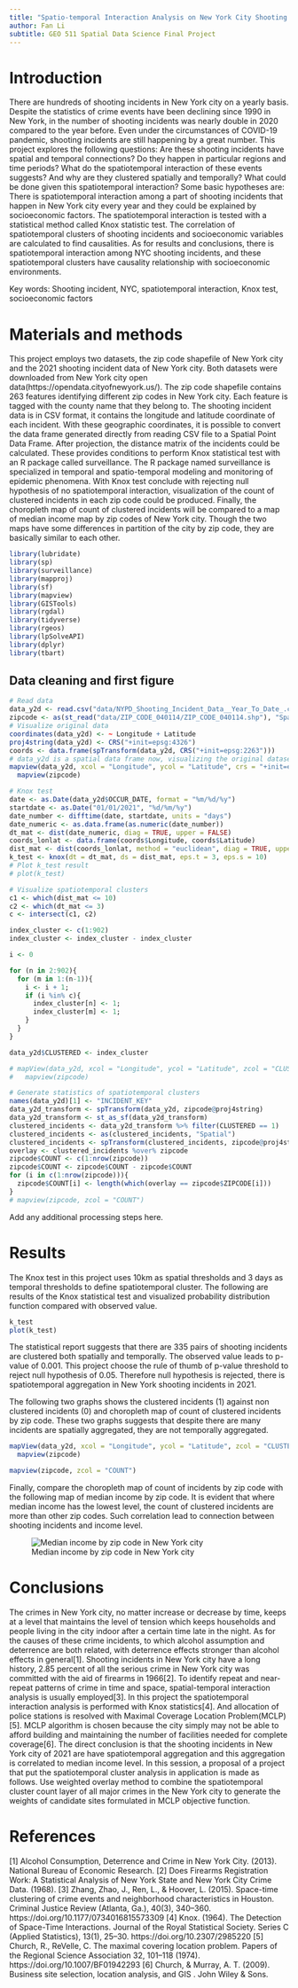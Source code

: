 ```yaml
---
title: "Spatio-temporal Interaction Analysis on New York City Shooting Incidents"
author: Fan Li
subtitle: GEO 511 Spatial Data Science Final Project
---
```


# Introduction

There are hundreds of shooting incidents in New York city on a yearly basis. Despite the statistics of crime events have been declining since 1990 in New York, in the number of shooting incidents was nearly double in 2020 compared to the year before. Even under the circumstances of COVID-19 pandemic, shooting incidents are still happening by a great number. This project explores the following questions: Are these shooting incidents have spatial and temporal connections? Do they happen in particular regions and time periods? What do the spatiotemporal interaction of these events suggests? And why are they clustered spatially and temporally? What could be done given this spatiotemporal interaction? Some basic hypotheses are: There is spatiotemporal interaction among a part of shooting incidents that happen in New York city every year and they could be explained by socioeconomic factors. The spatiotemporal interaction is tested with a statistical method called Knox statistic test. The correlation of spatiotemporal clusters of shooting incidents and socioeconomic variables are calculated to find causalities. As for results and conclusions, there is spatiotemporal interaction among NYC shooting incidents, and these spatiotemporal clusters have causality relationship with socioeconomic environments. 

Key words: Shooting incident, NYC, spatiotemporal interaction, Knox test, socioeconomic factors

# Materials and methods

This project employs two datasets, the zip code shapefile of New York city and the 2021 shooting incident data of New York city. Both datasets were downloaded from New York city open data(https://opendata.cityofnewyork.us/). The zip code shapefile contains 263 features identifying different zip codes in New York city. Each feature is tagged with the county name that they belong to. The shooting incident data is in CSV format, it contains the longitude and latitude coordinate of each incident. With these geographic coordinates, it is possible to convert the data frame generated directly from reading CSV file to a Spatial Point Data Frame. After projection, the distance matrix of the incidents could be calculated. These provides conditions to perform Knox statistical test with an R package called surveillance. The R package named surveillance is specialized in temporal and spatio-temporal modeling and monitoring of epidemic phenomena. With Knox test conclude with rejecting null hypothesis of no spatiotemporal interaction, visualization of the count of clustered incidents in each zip code could be produced. Finally, the choropleth map of count of clustered incidents will be compared to a map of median income map by zip codes of New York city. Though the two maps have some differences in partition of the city by zip code, they are basically similar to each other. 

```r
library(lubridate)
library(sp)
library(surveillance)
library(mapproj)
library(sf)
library(mapview)
library(GISTools)
library(rgdal)
library(tidyverse)
library(rgeos)
library(lpSolveAPI)
library(dplyr)
library(tbart)
```

## Data cleaning and first figure
```r
# Read data
data_y2d <- read.csv("data/NYPD_Shooting_Incident_Data__Year_To_Date_.csv")
zipcode <- as(st_read("data/ZIP_CODE_040114/ZIP_CODE_040114.shp"), "Spatial")
# Visualize original data
coordinates(data_y2d) <- ~ Longitude + Latitude
proj4string(data_y2d) <- CRS("+init=epsg:4326")
coords <- data.frame(spTransform(data_y2d, CRS("+init=epsg:2263")))
# data_y2d is a spatial data frame now, visualizing the original datasets is possible
mapview(data_y2d, xcol = "Longitude", ycol = "Latitude", crs = "+init=epsg:2263") +
  mapview(zipcode)
```

```r
# Knox test
date <- as.Date(data_y2d$OCCUR_DATE, format = "%m/%d/%y")
startdate <- as.Date("01/01/2021", "%d/%m/%y")
date_number <- difftime(date, startdate, units = "days")
date_numeric <- as.data.frame(as.numeric(date_number))
dt_mat <- dist(date_numeric, diag = TRUE, upper = FALSE)
coords_lonlat <- data.frame(coords$Longitude, coords$Latitude)
dist_mat <- dist(coords_lonlat, method = "euclidean", diag = TRUE, upper = FALSE)
k_test <- knox(dt = dt_mat, ds = dist_mat, eps.t = 3, eps.s = 10)
# Plot k_test result
# plot(k_test)
```

```r
# Visualize spatiotemporal clusters
c1 <- which(dist_mat <= 10)
c2 <- which(dt_mat <= 3)
c <- intersect(c1, c2)

index_cluster <- c(1:902)
index_cluster <- index_cluster - index_cluster

i <- 0

for (n in 2:902){
  for (m in 1:(n-1)){
    i <- i + 1;
    if (i %in% c){
      index_cluster[n] <- 1;
      index_cluster[m] <- 1;
    }
  }
}

data_y2d$CLUSTERED <- index_cluster

# mapView(data_y2d, xcol = "Longitude", ycol = "Latitude", zcol = "CLUSTERED", crs = "+init=epsg:2263") + 
#   mapview(zipcode)
```

```r
# Generate statistics of spatiotemporal clusters
names(data_y2d)[1] <- "INCIDENT_KEY"
data_y2d_transform <- spTransform(data_y2d, zipcode@proj4string)
data_y2d_transform <- st_as_sf(data_y2d_transform)
clustered_incidents <- data_y2d_transform %>% filter(CLUSTERED == 1)
clustered_incidents <- as(clustered_incidents, "Spatial")
clustered_incidents <- spTransform(clustered_incidents, zipcode@proj4string)
overlay <- clustered_incidents %over% zipcode
zipcode$COUNT <- c(1:nrow(zipcode))
zipcode$COUNT <- zipcode$COUNT - zipcode$COUNT
for (i in c(1:nrow(zipcode))){
  zipcode$COUNT[i] <- length(which(overlay == zipcode$ZIPCODE[i]))
}
# mapview(zipcode, zcol = "COUNT")
```

Add any additional processing steps here.

# Results

The Knox test in this project uses 10km as spatial thresholds and 3 days as temporal thresholds to define spatiotemporal cluster. The following are results of the Knox statistical test and visualized probability distribution function compared with observed value. 

```r
k_test
plot(k_test)
```

The statistical report suggests that there are 335 pairs of shooting incidents are clustered both spatially and temporally. The observed value leads to p-value of 0.001. This project choose the rule of thumb of p-value threshold to reject null hypothesis of 0.05. Therefore null hypothesis is rejected, there is spatiotemporal aggregation in New York shooting incidents in 2021. 

The following two graphs shows the clustered incidents (1) against non clustered incidents (0) and choropleth map of count of clustered incidents by zip code. These two graphs suggests that despite there are many incidents are spatially aggregated, they are not temporally aggregated. 

```r
mapView(data_y2d, xcol = "Longitude", ycol = "Latitude", zcol = "CLUSTERED", crs = "+init=epsg:2263") + 
  mapview(zipcode)
```

```r
mapview(zipcode, zcol = "COUNT")
```
Finally, compare the choropleth map of count of incidents by zip code with the following map of median income by zip code. It is evident that where median income has the lowest level, the count of clustered incidents are more than other zip codes. Such correlation lead to connection between shooting incidents and income level. 

![Median income by zip code in New York city](img/medincome.png)

# Conclusions
The crimes in New York city, no matter increase or decrease by time, keeps at a level that maintains the level of tension which keeps households and people living in the city indoor after a certain time late in the night. As for the causes of these crime incidents, to which alcohol assumption and deterrence are both related, with deterrence effects stronger than alcohol effects in general[1]. Shooting incidents in New York city have a long history, 2.85 percent of all the serious crime in New York city was committed with the aid of firearms in 1966[2]. To identify repeat and near-repeat patterns of crime in time and space, spatial-temporal interaction analysis is usually employed[3]. 
In this project the spatiotemporal interaction analysis is performed with Knox statistics[4]. And allocation of police stations is resolved with Maximal Coverage Location Problem(MCLP)[5]. MCLP algorithm is chosen because the city simply may not be able to afford building and maintaining the number of facilities needed for complete coverage[6]. 
The direct conclusion is that the shooting incidents in New York city of 2021 are have spatiotemporal aggregation and this aggregation is correlated to median income level. 
In this session, a proposal of a project that put the spatiotemporal cluster analysis in application is made as follows. Use weighted overlay method to combine the spatiotemporal cluster count layer of all major crimes in the New York city to generate the weights of candidate sites formulated in MCLP objective function. 

# References
[1]  Alcohol Consumption, Deterrence and Crime in New York City. (2013). National Bureau of Economic Research.
[2]  Does Firearms Registration Work: A Statistical Analysis of New York State and New York City Crime Data. (1968).
[3]   Zhang, Zhao, J., Ren, L., & Hoover, L. (2015). Space-time clustering of crime events and neighborhood characteristics in Houston. Criminal Justice Review (Atlanta, Ga.), 40(3), 340–360. https://doi.org/10.1177/0734016815573309
[4]  Knox. (1964). The Detection of Space-Time Interactions. Journal of the Royal Statistical Society. Series C (Applied Statistics), 13(1), 25–30. https://doi.org/10.2307/2985220
[5]  Church, R., ReVelle, C. The maximal covering location problem. Papers of the Regional Science Association 32, 101–118 (1974). https://doi.org/10.1007/BF01942293
[6]  Church, & Murray, A. T. (2009). Business site selection, location analysis, and GIS . John Wiley & Sons.